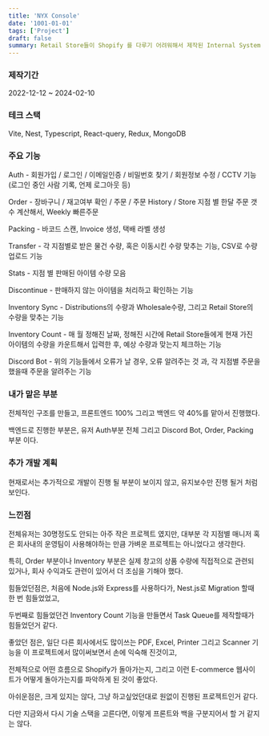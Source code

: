 ```yaml
---
title: 'NYX Console'
date: '1001-01-01'
tags: ['Project']
draft: false
summary: Retail Store들이 Shopify 를 다루기 어려워해서 제작된 Internal System.
---
```


### 제작기간

2022-12-12 ~ 2024-02-10

### 테크 스택

Vite, Nest, Typescript, React-query, Redux, MongoDB

### 주요 기능

Auth - 회원가입 / 로그인 / 이메일인증 / 비밀번호 찾기 / 회원정보 수정 / CCTV 기능 (로그인 중인 사람 기록, 언제 로그아웃 등)

Order - 장바구니 / 재고여부 확인 / 주문 / 주문 History / Store 지점 별 한달 주문 갯수 계산해서, Weekly 빠른주문

Packing - 바코드 스캔, Invoice 생성, 택배 라벨 생성

Transfer - 각 지점별로 받은 물건 수량, 혹은 이동시킨 수량 맞추는 기능, CSV로 수량 업로드 기능

Stats - 지점 별 판매된 아이템 수량 모음

Discontinue - 판매하지 않는 아이템을 처리하고 확인하는 기능

Inventory Sync - Distributions의 수량과 Wholesale수량, 그리고 Retail Store의 수량을 맞추는 기능

Inventory Count - 매 월 정해진 날짜, 정해진 시간에 Retail Store들에게 현재 가진 아이템의 수량을 카운트해서 입력한 후, 예상 수량과 맞는지 체크하는 기능

Discord Bot - 위의 기능들에서 오류가 날 경우, 오류 알려주는 것 과, 각 지점별 주문을 했을때 주문을 알려주는 기능

### 내가 맡은 부분

전체적인 구조를 만들고, 프론트엔드 100% 그리고 백엔드 약 40%를 맡아서 진행했다.

백엔드로 진행한 부분은, 유저 Auth부분 전체 그리고 Discord Bot, Order, Packing 부분 이다.

### 추가 개발 계획

현재로서는 추가적으로 개발이 진행 될 부분이 보이지 않고, 유지보수만 진행 될거 처럼 보인다.

### 느낀점

전체유저는 30명정도도 안되는 아주 작은 프로젝트 였지만, 대부분 각 지점별 매니저 혹은 회사내의 운영팀이 사용해야하는 만큼 가벼운 프로젝트는 아니었다고 생각한다.

특히, Order 부분이나 Inventory 부분은 실제 창고의 상품 수량에 직접적으로 관련되 있거나, 회사 수익과도 관련이 있어서 더 조심을 기해야 했다.

힘들었던점은, 처음에 Node.js와 Express를 사용하다가, Nest.js로 Migration 할때 한 번 힘들었었고,

두번째로 힘들었던건 Inventory Count 기능을 만들면서 Task Queue를 제작할때가 힘들었던거 같다.

좋았던 점은, 일단 다른 회사에서도 많이쓰는 PDF, Excel, Printer 그리고 Scanner 기능을 이 프로젝트에서 많이써보면서 손에 익숙해 진것이고,

전체적으로 어떤 흐름으로 Shopify가 돌아가는지, 그리고 이런 E-commerce 웹사이트가 어떻게 돌아가는지를 파악하게 된 것이 좋았다.

아쉬운점은, 크게 있지는 않다, 그냥 하고싶었던대로 원없이 진행된 프로젝트인거 같다.

다만 지금와서 다시 기술 스택을 고른다면, 이렇게 프론트와 백을 구분지어서 할 거 같지는 않다.

